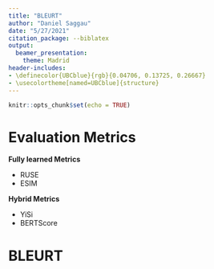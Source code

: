 ```yaml
---
title: "BLEURT"
author: "Daniel Saggau"
date: "5/27/2021"
citation_package: --biblatex
output: 
  beamer_presentation:
    theme: Madrid
header-includes:
- \definecolor{UBCblue}{rgb}{0.04706, 0.13725, 0.26667}
- \usecolortheme[named=UBCblue]{structure}
---
```


```r
knitr::opts_chunk$set(echo = TRUE)
```


# Evaluation Metrics

**Fully learned Metrics**

- RUSE 
- ESIM

**Hybrid Metrics**

- YiSi
- BERTScore



# BLEURT 

# 
